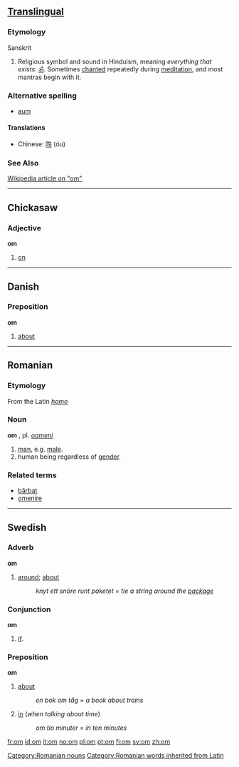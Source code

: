 ==[[Translingual]]==
===Etymology===
Sanskrit

#Religious symbol and sound in Hinduism, meaning ''everything that exists'': [[ॐ]].  Sometimes [[chant|chanted]] repeatedly during [[meditation]], and most mantras begin with it.

===Alternative spelling===
*[[aum]]

====Translations====
*Chinese: [[吽]] (óu)

===See Also===
[[w:om|Wikipedia article on "om"]]

----

==Chickasaw==
===Adjective===
'''om'''
# [[on]]

----

==Danish==
===Preposition===
'''om'''

# [[about]]

----

==Romanian==
===Etymology===
From the Latin ''[[homo]]''
===Noun===
'''om''' {{m}}, pl. ''[[oameni]]''
# [[man]], e.g. [[male]].
#human being regardless of [[gender]].
===Related terms===
*[[bărbat]]
*[[omenire]]
[[Category:Romanian nouns]]
[[Category:Romanian words inherited from Latin]]
----

==Swedish==
===Adverb===
'''om'''

# [[around]]; [[about]]
#:''knyt ett snöre runt paketet'' = ''tie a string around the [[package]]''

===Conjunction===
'''om'''

#[[if]].

===Preposition===
'''om'''

# [[about]]
#: ''en bok om tåg'' = ''a book about trains''
# [[in]] (''when talking about time'')
#: ''om tio minuter'' = ''in ten minutes''

[[fr:om]]
[[id:om]]
[[it:om]]
[[no:om]]
[[pl:om]]
[[pt:om]]
[[fi:om]]
[[sv:om]]
[[zh:om]]